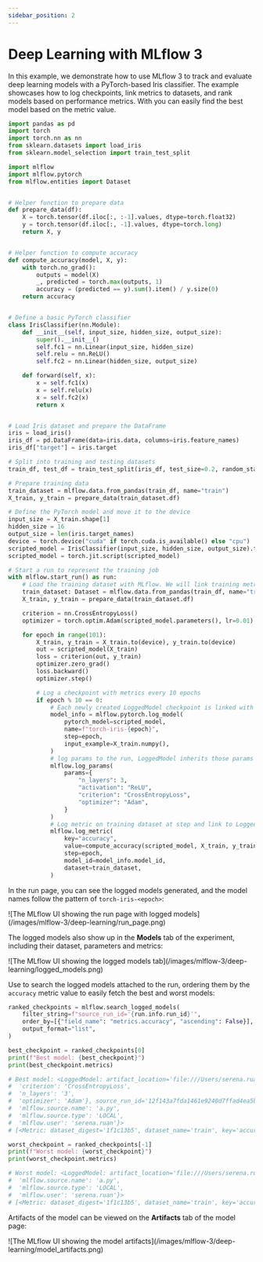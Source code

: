 ```yaml
---
sidebar_position: 2
---
```



# Deep Learning with MLflow 3

In this example, we demonstrate how to use MLflow 3 to track and evaluate deep learning models with a PyTorch-based Iris classifier.
The example showcases how to log checkpoints, link metrics to datasets, and rank models based on performance metrics.
With <APILink fn="mlflow.search_logged_models" /> you can easily find the best model based on the metric value.

```python
import pandas as pd
import torch
import torch.nn as nn
from sklearn.datasets import load_iris
from sklearn.model_selection import train_test_split

import mlflow
import mlflow.pytorch
from mlflow.entities import Dataset


# Helper function to prepare data
def prepare_data(df):
    X = torch.tensor(df.iloc[:, :-1].values, dtype=torch.float32)
    y = torch.tensor(df.iloc[:, -1].values, dtype=torch.long)
    return X, y


# Helper function to compute accuracy
def compute_accuracy(model, X, y):
    with torch.no_grad():
        outputs = model(X)
        _, predicted = torch.max(outputs, 1)
        accuracy = (predicted == y).sum().item() / y.size(0)
    return accuracy


# Define a basic PyTorch classifier
class IrisClassifier(nn.Module):
    def __init__(self, input_size, hidden_size, output_size):
        super().__init__()
        self.fc1 = nn.Linear(input_size, hidden_size)
        self.relu = nn.ReLU()
        self.fc2 = nn.Linear(hidden_size, output_size)

    def forward(self, x):
        x = self.fc1(x)
        x = self.relu(x)
        x = self.fc2(x)
        return x


# Load Iris dataset and prepare the DataFrame
iris = load_iris()
iris_df = pd.DataFrame(data=iris.data, columns=iris.feature_names)
iris_df["target"] = iris.target

# Split into training and testing datasets
train_df, test_df = train_test_split(iris_df, test_size=0.2, random_state=42)

# Prepare training data
train_dataset = mlflow.data.from_pandas(train_df, name="train")
X_train, y_train = prepare_data(train_dataset.df)

# Define the PyTorch model and move it to the device
input_size = X_train.shape[1]
hidden_size = 16
output_size = len(iris.target_names)
device = torch.device("cuda" if torch.cuda.is_available() else "cpu")
scripted_model = IrisClassifier(input_size, hidden_size, output_size).to(device)
scripted_model = torch.jit.script(scripted_model)

# Start a run to represent the training job
with mlflow.start_run() as run:
    # Load the training dataset with MLflow. We will link training metrics to this dataset.
    train_dataset: Dataset = mlflow.data.from_pandas(train_df, name="train")
    X_train, y_train = prepare_data(train_dataset.df)

    criterion = nn.CrossEntropyLoss()
    optimizer = torch.optim.Adam(scripted_model.parameters(), lr=0.01)

    for epoch in range(101):
        X_train, y_train = X_train.to(device), y_train.to(device)
        out = scripted_model(X_train)
        loss = criterion(out, y_train)
        optimizer.zero_grad()
        loss.backward()
        optimizer.step()

        # Log a checkpoint with metrics every 10 epochs
        if epoch % 10 == 0:
            # Each newly created LoggedModel checkpoint is linked with its name and step
            model_info = mlflow.pytorch.log_model(
                pytorch_model=scripted_model,
                name=f"torch-iris-{epoch}",
                step=epoch,
                input_example=X_train.numpy(),
            )
            # log params to the run, LoggedModel inherits those params
            mlflow.log_params(
                params={
                    "n_layers": 3,
                    "activation": "ReLU",
                    "criterion": "CrossEntropyLoss",
                    "optimizer": "Adam",
                }
            )
            # Log metric on training dataset at step and link to LoggedModel
            mlflow.log_metric(
                key="accuracy",
                value=compute_accuracy(scripted_model, X_train, y_train),
                step=epoch,
                model_id=model_info.model_id,
                dataset=train_dataset,
            )
```

In the run page, you can see the logged models generated, and the model names follow the pattern of `torch-iris-<epoch>`:

<div className="center-div" style={{ width: "100%" }}>
    ![The MLflow UI showing the run page with logged models](/images/mlflow-3/deep-learning/run_page.png)
</div>

The logged models also show up in the **Models** tab of the experiment, including their dataset, parameters and metrics:

<div className="center-div" style={{ width: "100%" }}>
    ![The MLflow UI showing the logged models tab](/images/mlflow-3/deep-learning/logged_models.png)
</div>

Use **<APILink fn="mlflow.search_logged_models" />** to search the logged models attached to the run, ordering them by the `accuracy` metric value to easily fetch the best and worst models:

```python
ranked_checkpoints = mlflow.search_logged_models(
    filter_string=f"source_run_id='{run.info.run_id}'",
    order_by=[{"field_name": "metrics.accuracy", "ascending": False}],
    output_format="list",
)

best_checkpoint = ranked_checkpoints[0]
print(f"Best model: {best_checkpoint}")
print(best_checkpoint.metrics)

# Best model: <LoggedModel: artifact_location='file:///Users/serena.ruan/Documents/repos/mlflow-3-doc/mlruns/0/models/41bd5a16-25a6-447b-90e0-0f7b7e5cb6cf/artifacts', creation_timestamp=1743734069924, experiment_id='0', last_updated_timestamp=1743734075018, metrics=[<Metric: dataset_digest='1f1c13b5', dataset_name='train', key='accuracy', model_id='41bd5a16-25a6-447b-90e0-0f7b7e5cb6cf', run_id='12f143a7fda1461e9240d7ffad4ea5bd', step=100, timestamp=1743734075029, value=0.975>], model_id='41bd5a16-25a6-447b-90e0-0f7b7e5cb6cf', model_type='', model_uri='models:/41bd5a16-25a6-447b-90e0-0f7b7e5cb6cf', name='torch-iris-100', params={'activation': 'ReLU',
#  'criterion': 'CrossEntropyLoss',
#  'n_layers': '3',
#  'optimizer': 'Adam'}, source_run_id='12f143a7fda1461e9240d7ffad4ea5bd', status=<LoggedModelStatus.READY: 'READY'>, status_message='', tags={'mlflow.source.git.commit': '7324c807f07a1766d4b951733e3d723504b4576e',
#  'mlflow.source.name': 'a.py',
#  'mlflow.source.type': 'LOCAL',
#  'mlflow.user': 'serena.ruan'}>
# [<Metric: dataset_digest='1f1c13b5', dataset_name='train', key='accuracy', model_id='41bd5a16-25a6-447b-90e0-0f7b7e5cb6cf', run_id='12f143a7fda1461e9240d7ffad4ea5bd', step=100, timestamp=1743734075029, value=0.975>]

worst_checkpoint = ranked_checkpoints[-1]
print(f"Worst model: {worst_checkpoint}")
print(worst_checkpoint.metrics)

# Worst model: <LoggedModel: artifact_location='file:///Users/serena.ruan/Documents/repos/mlflow-3-doc/mlruns/0/models/0d789084-9a3b-4b85-9d43-6a148c014b7e/artifacts', creation_timestamp=1743734016290, experiment_id='0', last_updated_timestamp=1743734022728, metrics=[<Metric: dataset_digest='1f1c13b5', dataset_name='train', key='accuracy', model_id='0d789084-9a3b-4b85-9d43-6a148c014b7e', run_id='12f143a7fda1461e9240d7ffad4ea5bd', step=0, timestamp=1743734022737, value=0.3>], model_id='0d789084-9a3b-4b85-9d43-6a148c014b7e', model_type='', model_uri='models:/0d789084-9a3b-4b85-9d43-6a148c014b7e', name='torch-iris-0', params={}, source_run_id='12f143a7fda1461e9240d7ffad4ea5bd', status=<LoggedModelStatus.READY: 'READY'>, status_message='', tags={'mlflow.source.git.commit': '7324c807f07a1766d4b951733e3d723504b4576e',
#  'mlflow.source.name': 'a.py',
#  'mlflow.source.type': 'LOCAL',
#  'mlflow.user': 'serena.ruan'}>
# [<Metric: dataset_digest='1f1c13b5', dataset_name='train', key='accuracy', model_id='0d789084-9a3b-4b85-9d43-6a148c014b7e', run_id='12f143a7fda1461e9240d7ffad4ea5bd', step=0, timestamp=1743734022737, value=0.3>]
```

Artifacts of the model can be viewed on the **Artifacts** tab of the model page:

<div className="center-div" style={{ width: "100%" }}>
    ![The MLflow UI showing the model artifacts](/images/mlflow-3/deep-learning/model_artifacts.png)
</div>
